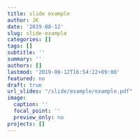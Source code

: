 ```yaml
---
title: slide example
author: JK
date: '2019-08-12'
slug: slide-example
categories: []
tags: []
subtitle: ''
summary: ''
authors: []
lastmod: '2019-08-12T16:54:22+09:00'
featured: no
draft: true
url_slides: "/slide/example/example.pdf"
image:
  caption: ''
  focal_point: ''
  preview_only: no
projects: []
---
```

